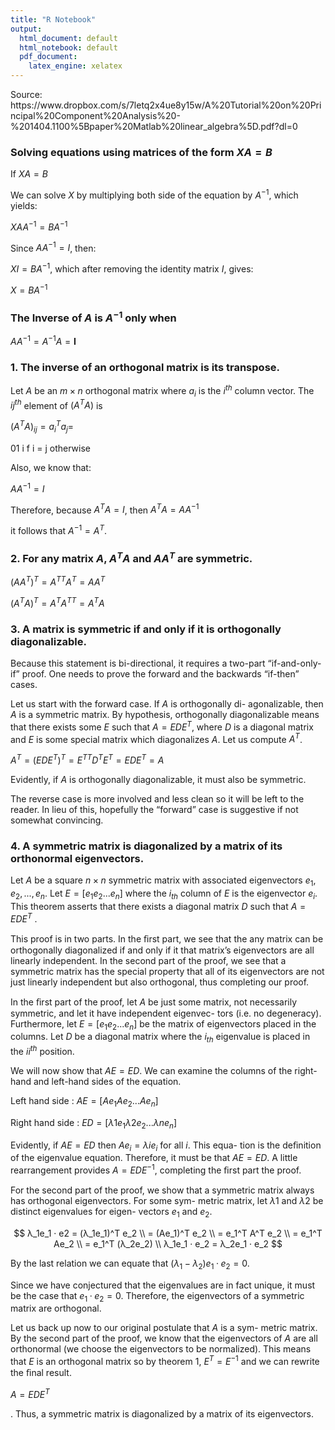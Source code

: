 ```yaml
---
title: "R Notebook"
output:
  html_document: default
  html_notebook: default
  pdf_document:
    latex_engine: xelatex
---
```


Source: https://www.dropbox.com/s/7letq2x4ue8y15w/A%20Tutorial%20on%20Principal%20Component%20Analysis%20-%201404.1100%5Bpaper%20Matlab%20linear_algebra%5D.pdf?dl=0


### Solving equations using matrices of the form $XA = B$

If $XA = B$

We can solve $X$ by multiplying both side of the equation by $A^{-1}$, which yields:

$XAA^{-1} = B A^{-1}$

Since $A A^{-1} = I$, then:

$X I = B A^{-1}$, which after removing the identity matrix $I$, gives:

$X = B A^{-1}$

### The Inverse of $A$ is $A^{-1}$ only when

$A A^{-1} = A^{-1} A = \mathbf I$

### 1. The inverse of an orthogonal matrix is its transpose.
Let $A$ be an $m \times n$ orthogonal matrix where $a_i$ is the $i^{th}$ column vector. The $ij^{th}$ element of $(A^TA)$ is

$(A^T A)_{ij} = a_i^T a_j =$

 01 i f i = j otherwise

Also, we know that:

$A A^{-1} = I$



Therefore, because $A^T A = I$, 
then $A^T A = A A^{-1}$

it follows that $A^{−1} = A^T$.


### 2. For any matrix $A$, $A^T A$ and $AA^T$ are symmetric.

$(AA^T)^T = A^{TT} A^T = AA^T$

$(A^T A)^T = A^T A^{TT} = A^TA$

### 3. A matrix is symmetric if and only if it is orthogonally diagonalizable.
Because this statement is bi-directional, it requires a two-part
“if-and-only-if” proof. One needs to prove the forward and
the backwards “if-then” cases.

Let us start with the forward case. If $A$ is orthogonally di-
agonalizable, then $A$ is a symmetric matrix. By hypothesis,
orthogonally diagonalizable means that there exists some $E$
such that $A = EDE^T$, where $D$ is a diagonal matrix and $E$ is
some special matrix which diagonalizes $A$. Let us compute
$A^T$.

$A^T = (EDE^T)^T = E^{TT} D^T E^T = EDE^T = A$

Evidently, if $A$ is orthogonally diagonalizable, it must also be
symmetric.

The reverse case is more involved and less clean so it will be
left to the reader. In lieu of this, hopefully the “forward” case
is suggestive if not somewhat convincing.

### 4. A symmetric matrix is diagonalized by a matrix of its orthonormal eigenvectors.
Let $A$ be a square $n \times n$ symmetric matrix with associated
eigenvectors ${e_1, e_2, . . . , e_n}$. Let $E = [e_1 e_2 . . . e_n]$ where the
$i_{th}$ column of $E$ is the eigenvector $e_i$. This theorem asserts that
there exists a diagonal matrix $D$ such that $A = EDE^T$ .

This proof is in two parts. In the ﬁrst part, we see that the
any matrix can be orthogonally diagonalized if and only if
it that matrix’s eigenvectors are all linearly independent. In
the second part of the proof, we see that a symmetric matrix
has the special property that all of its eigenvectors are not just
linearly independent but also orthogonal, thus completing our
proof.

In the ﬁrst part of the proof, let $A$ be just some matrix, not
necessarily symmetric, and let it have independent eigenvec-
tors (i.e. no degeneracy). Furthermore, let $E = [e_1 e_2 . . . e_n]$
be the matrix of eigenvectors placed in the columns. Let $D$ be
a diagonal matrix where the $i_{th}$ eigenvalue is placed in the $ii^{th}$
position.

We will now show that $AE = ED$. We can examine the
columns of the right-hand and left-hand sides of the equation.

Left hand side : $AE = [Ae_1 Ae_2 . . . Ae_n]$

Right hand side : $ED = [λ1e_1 λ2e_2 . . . λne_n]$

Evidently, if $AE = ED$ then $Ae_i = λie_i$ for all $i$. This equa-
tion is the deﬁnition of the eigenvalue equation. Therefore,
it must be that $AE = ED$. A little rearrangement provides
$A = EDE^{−1}$, completing the ﬁrst part the proof.

For the second part of the proof, we show that a symmetric
matrix always has orthogonal eigenvectors. For some sym-
metric matrix, let $λ1$ and $λ2$ be distinct eigenvalues for eigen-
vectors $e_1$ and $e_2$.

$$
λ_1e_1 · e2 = (λ_1e_1)^T e_2 \\
= (Ae_1)^T e_2 \\
= e_1^T A^T e_2 \\
= e_1^T Ae_2 \\
= e_1^T (λ_2e_2) \\
λ_1e_1 · e_2 = λ_2e_1 · e_2
$$


By the last relation we can equate that $(λ_1 − λ_2)e_1· e_2 = 0$.

Since we have conjectured that the eigenvalues are in fact
unique, it must be the case that $e_1 · e_2 = 0$. Therefore, the
eigenvectors of a symmetric matrix are orthogonal.

Let us back up now to our original postulate that $A$ is a sym-
metric matrix. By the second part of the proof, we know
that the eigenvectors of $A$ are all orthonormal (we choose
the eigenvectors to be normalized). This means that $E$ is an
orthogonal matrix so by theorem 1, $E^T = E^{−1}$ and we can
rewrite the ﬁnal result.

$A = EDE^T$

. Thus, a symmetric matrix is diagonalized by a matrix of its
eigenvectors.
